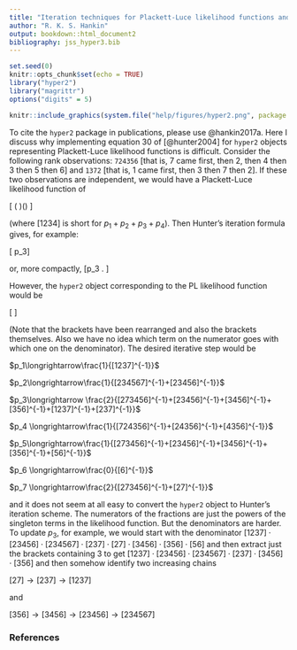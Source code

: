 ```yaml
---
title: "Iteration techniques for Plackett-Luce likelihood functions and the `hyper2` package"
author: "R. K. S. Hankin"
output: bookdown::html_document2
bibliography: jss_hyper3.bib
---
```



```r
set.seed(0)
knitr::opts_chunk$set(echo = TRUE)
library("hyper2")
library("magrittr")
options("digits" = 5)
```

```r
knitr::include_graphics(system.file("help/figures/hyper2.png", package = "hyper2"))
```

To cite the `hyper2` package in publications, please use @hankin2017a.
Here I discuss why implementing equation 30 of [@hunter2004] for
`hyper2` objects representing Plackett-Luce likelihood functions is
difficult.  Consider the following rank observations: `724356` [that
is, 7 came first, then 2, then 4 then 3 then 5 then 6] and `1372`
[that is, 1 came first, then 3 then 7 then 2].  If these two
observations are independent, we would have a Plackett-Luce likelihood
function of

\[
\left(
\frac{[7]}{[234567]}\cdot\frac{[2]}{[23456]}\cdot\frac{[4]}{[3456]}\cdot\frac{[3]}{[356]}\cdot\frac{[5]}{[56]}
\right)\left(\frac{[1]}{[1237]}\cdot\frac{[3]}{[237]}\cdot\frac{[7]}{[27]}\right)
\]

(where $[1234]$ is short for $p_1+p_2+p_3+p_4$).  Then Hunter's
iteration formula gives, for example:

\[
p_3\longrightarrow\frac{2}{
(p_7+p_2+p_4+p_3+p_5+p_6)^{-1}+
(    p_2+p_4+p_3+p_5+p_6)^{-1}+
(        p_4+p_3+p_5+p_6)^{-1}+
(            p_3+p_5+p_6)^{-1}+
(p_1+p_3+p_7+p_2)^{-1}+
(    p_3+p_7+p_2)^{-1}
}\]

or, more compactly,
\[p_3\longrightarrow
\frac{2}{[724356]^{-1}+[24356]^{-1}+[4356]^{-1}+[356]^{-1}+[1372]^{-1}+[372]^{-1}}.
\]


However, the `hyper2` object corresponding to the PL likelihood function would be

\[
\frac{
  [1][2][3]^2[4][5][7]^2
}{
  [1237]\cdot [23456]\cdot [234567]\cdot [237]\cdot [27]
\cdot [3456] \cdot [356]\cdot[56]
}
\]

(Note that the brackets have been rearranged and also the brackets
themselves.  Also we have no idea which term on the numerator goes
with which one on the denominator).  The desired iterative step would
be

$p_1\longrightarrow\frac{1}{[1237]^{-1}}$

$p_2\longrightarrow\frac{1}{[234567]^{-1}+[23456]^{-1}}$

$p_3\longrightarrow
\frac{2}{[273456]^{-1}+[23456]^{-1}+[3456]^{-1}+[356]^{-1}+[1237]^{-1}+[237]^{-1}}$

$p_4 \longrightarrow\frac{1}{[724356]^{-1}+[24356]^{-1}+[4356]^{-1}}$

$p_5\longrightarrow\frac{1}{[273456]^{-1}+[23456]^{-1}+[3456]^{-1}+[356]^{-1}+[56]^{-1}}$

$p_6 \longrightarrow\frac{0}{[6]^{-1}}$

$p_7 \longrightarrow\frac{2}{[273456]^{-1}+[27]^{-1}}$


and it does not seem at all easy to convert the `hyper2` object to
Hunter's iteration scheme.  The numerators of the fractions are just
the powers of the singleton terms in the likelihood function.  But the
denominators are harder.  To update $p_3$, for example, we would start
with the denominator $[1237]\cdot[23456]\cdot[234567]\cdot
[237]\cdot[27]\cdot[3456]\cdot[356]\cdot[56]$ and then extract just
the brackets containing 3 to get $[1237]\cdot[23456]\cdot[234567]\cdot
[237]\cdot[3456]\cdot[356]$ and then somehow identify two increasing
chains

$[27]\longrightarrow[237]\longrightarrow [1237]$

and 

$[356]\longrightarrow[3456]\longrightarrow[23456]\longrightarrow[234567]$



### References {-}

